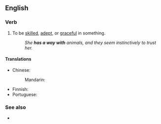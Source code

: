 ==English==

===Verb===
{{head|en|verb}}

# {{lb|en|idiomatic}} To be [[skilled]], [[adept]], or [[graceful]] in something.
#: ''She '''has a way with''' animals, and they seem instinctively to trust her.''

====Translations====
{{trans-top|be skilled}}
* Chinese:
*: Mandarin: {{t-needed|cmn}}
{{trans-mid}}
* Finnish: {{t|fi|[[olla]] [[taitava]] [[jossakin]]}}
* Portuguese: {{t-needed|pt}}
{{trans-bottom}}

===See also===
* {{l|en|have one's way with}}